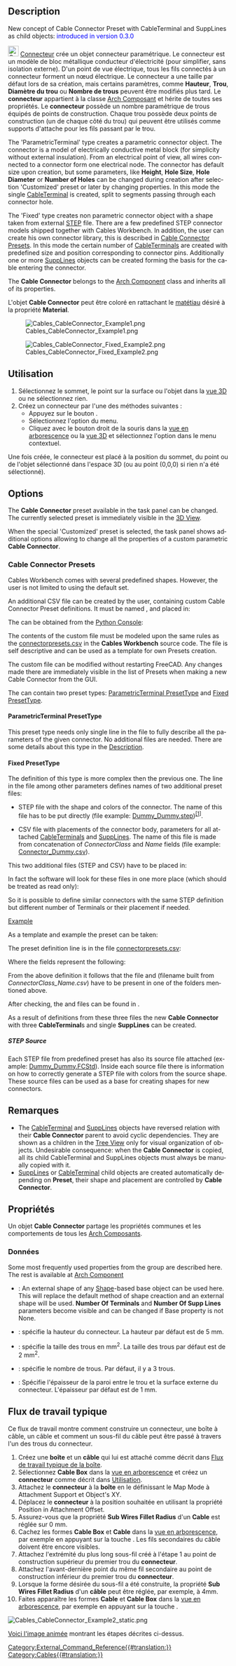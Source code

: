 <languages/>

{{Docnav/fr
|[[Cables_CableBox/fr|Boîte]]
|[[Cables_CableLightPoint/fr|Source lumineuse]] 
|[[Cables_Workbench/fr|Cables]]
|IconL=Cables_CableBox.svg
|IconR=Cables_CableLightPoint.svg
|IconC=Cables_workbench_icon.svg
}}

<div class="mw-translate-fuzzy">
{{GuiCommand/fr
|Name=Cables CableConnector
|Name/fr=Cables Connecteur
|MenuLocation=Cables → Cable Connector
|Workbenches=[[Cables_Workbench/fr|Cables]]
|Shortcut={{KEY|C}} {{KEY|N}}
|Version=0.1.0
|SeeAlso=[[Cables_Cable/fr|Cables Câble]], [[Cables_CableBox/fr|Cables Boîte]]
}}
</div>

==Description==

<div lang="en" dir="ltr" class="mw-content-ltr">
New concept of Cable Connector Preset with CableTerminal and SuppLines as child objects: <span style="color:blue;">introduced in version 0.3.0</span>
</div>

<div class="mw-translate-fuzzy">
[[Image:Cables_CableConnector.svg|24px]] [[Cables_CableConnector/fr|Connecteur]] crée un objet connecteur paramétrique. Le connecteur est un modèle de bloc métallique conducteur d'électricité (pour simplifier, sans isolation externe). D'un point de vue électrique, tous les fils connectés à un connecteur forment un nœud électrique. Le connecteur a une taille par défaut lors de sa création, mais certains paramètres, comme '''Hauteur''', '''Trou''', '''Diamètre du trou''' ou '''Nombre de trous''' peuvent être modifiés plus tard. Le '''connecteur''' appartient à la classe [[Arch_Component/fr|Arch Composant]] et hérite de toutes ses propriétés. Le '''connecteur''' possède un nombre paramétrique de trous équipés de points de construction. Chaque trou possède deux points de construction (un de chaque côté du trou) qui peuvent être utilisés comme supports d'attache pour les fils passant par le trou.
</div>

<div lang="en" dir="ltr" class="mw-content-ltr">
The 'ParametricTerminal' type creates a parametric connector object. The connector is a model of electrically conductive metal block (for simplicity without external insulation). From an electrical point of view, all wires connected to a connector form one electrical node. The connector has default size upon creation, but some parameters, like '''Height''', '''Hole Size''', '''Hole Diameter''' or '''Number of Holes''' can be changed during creation after selection 'Customized' preset or later by changing properties. In this mode the single [[Cables_CableTerminal|CableTerminal]] is created, split to segments passing through each connector hole.
</div>

<div lang="en" dir="ltr" class="mw-content-ltr">
The 'Fixed' type creates non parametric connector object with a shape taken from external [https://en.wikipedia.org/wiki/ISO_10303 STEP] file. There are a few predefined STEP connector models shipped together with Cables Workbench. In addition, the user can create his own connector library, this is described in [[#Cable Connector Presets|Cable Connector Presets]]. In this mode the certain number of [[Cables_CableTerminal|CableTerminal]]s are created with predefined size and position corresponding to connector pins. Additionally one or more [[Cables_SuppLines|SuppLines]] objects can be created forming the basis for the cable entering the connector.
</div>

<div lang="en" dir="ltr" class="mw-content-ltr">
The '''Cable Connector''' belongs to the [[Arch_Component|Arch Component]] class and inherits all of its properties.
</div>

<div class="mw-translate-fuzzy">
L'objet '''Cable Connector''' peut être coloré en rattachant le [[Arch_SetMaterial/fr|matétiau]] désiré à la propriété '''Material'''.
</div>

[[File:Cables_CableConnector_Example1.png]]
<div class="mw-translate-fuzzy">
{{Caption|Exemple de connecteur par défaut : il existe des points de construction au-dessus et au-dessous de l'anneau.}}
</div>

[[File:Cables_CableConnector_Fixed_Example2.png]]
<div lang="en" dir="ltr" class="mw-content-ltr">
{{Caption|Example of the Cable Connector of 'Fixed' type (back side of D-Sub DE-9):<br/>There are nine red [[Cables_CableTerminal|CableTerminal]]s visible above connector body. There is also orange cross of [[Cables_SuppLines|SuppLines]] for cable base attachment}}
</div>

<span id="Usage"></span>
==Utilisation==

<div class="mw-translate-fuzzy">
# Sélectionnez le sommet, le point sur la surface ou l'objet dans la [[3D_view/fr|vue 3D]] ou ne sélectionnez rien.
# Créez un connecteur par l'une des méthodes suivantes :
#* Appuyez sur le bouton {{Button|[[Image:Cables_CableConnector.svg|16px]] [[Cables_CableConnector/fr|Cable Connector]]}}.
#* Sélectionnez l'option {{MenuCommand|Cables → [[Image:Cables_CableConnector.svg|16px]] Cable Connector}} du menu.
#* Cliquez avec le bouton droit de la souris dans la [[Tree_view/fr|vue en arborescence]] ou la [[3D_view/fr|vue 3D]] et sélectionnez l'option {{MenuCommand|Cables → [[Image:Cables_CableConnector.svg|16px]] Cable Connector}} dans le menu contextuel.
</div>

Une fois créée, le connecteur est placé à la position du sommet, du point ou de l'objet sélectionné dans l'espace 3D (ou au point (0,0,0) si rien n'a été sélectionné).

<div lang="en" dir="ltr" class="mw-content-ltr">
==Options==
</div>

<div lang="en" dir="ltr" class="mw-content-ltr">
The '''Cable Connector''' preset available in the task panel can be changed. The currently selected preset is immediately visible in the [[3D_View|3D View]].
</div>

<div lang="en" dir="ltr" class="mw-content-ltr">
When the special 'Customized' preset is selected, the task panel shows additional options allowing to change all the properties of a custom parametric '''Cable Connector'''.
</div>

<div lang="en" dir="ltr" class="mw-content-ltr">
===Cable Connector Presets===
</div>

<div lang="en" dir="ltr" class="mw-content-ltr">
Cables Workbench comes with several predefined shapes. However, the user is not limited to using the default set.
</div>

<div lang="en" dir="ltr" class="mw-content-ltr">
An additional CSV file can be created by the user, containing custom Cable Connector Preset definitions. It must be named {{FileName|connectorpresets.csv}}, and placed in:
</div>

{{Code|lang=text|code=
$FREECAD_USER_DIR/Cables/
}}

<div lang="en" dir="ltr" class="mw-content-ltr">
The {{incode|$FREECAD_USER_DIR}} can be obtained from the [[Python_Console|Python Console]]:
</div>

{{Code|code=
FreeCAD.getUserAppDataDir()
}}

<div lang="en" dir="ltr" class="mw-content-ltr">
The contents of the custom {{FileName|connectorpresets.csv}} file must be modeled upon the same rules as the [https://github.com/sargo-devel/Cables/blob/master/freecad/cables/resources/presets/connectorpresets.csv connectorpresets.csv] in the '''Cables Workbench''' source code. The file is self descriptive and can be used as a template for own Presets creation.
</div>

<div lang="en" dir="ltr" class="mw-content-ltr">
The custom {{FileName|connectorpresets.csv}} file can be modified without restarting FreeCAD. Any changes made there are immediately visible in the list of Presets when making a new Cable Connector from the GUI.
</div>

<div lang="en" dir="ltr" class="mw-content-ltr">
The {{FileName|connectorpresets.csv}} can contain two preset types: [[#ParametricTerminal PresetType|ParametricTerminal PresetType]] and [[#Fixed PresetType|Fixed PresetType]].
</div>

<div lang="en" dir="ltr" class="mw-content-ltr">
====ParametricTerminal PresetType====
</div>

<div lang="en" dir="ltr" class="mw-content-ltr">
This preset type needs only single line in the {{FileName|connectorpresets.csv}} file to fully describe all the parameters of the given connector. No additional files are needed. There are some details about this type in the [[#Description|Description]].
</div>

<div lang="en" dir="ltr" class="mw-content-ltr">
====Fixed PresetType====
</div>

<div lang="en" dir="ltr" class="mw-content-ltr">
The definition of this type is more complex then the previous one. The line in the {{FileName|connectorpresets.csv}} file among other parameters defines names of two additional preset files:
* STEP file with the shape and colors of the connector. The name of this file has to be put directly (file example: [https://github.com/sargo-devel/Cables/blob/master/freecad/cables/resources/presets/lib/Dummy_Dummy.step Dummy_Dummy.step])<sup>[[#STEP_Source|[1]]]</sup>.
</div>

<div lang="en" dir="ltr" class="mw-content-ltr">
* CSV file with placements of the connector body, parameters for all attached [[Cables_CableTerminal|CableTerminal]]s and [[Cables_SuppLines|SuppLines]]. The name of this file is made from concatenation of ''ConnectorClass'' and ''Name'' fields (file example: [https://github.com/sargo-devel/Cables/blob/master/freecad/cables/resources/presets/lib/Connector_Dummy.csv Connector_Dummy.csv]).
</div>

<div lang="en" dir="ltr" class="mw-content-ltr">
This two additional files (STEP and CSV) have to be placed in:
</div>

{{Code|lang=text|code=
$FREECAD_USER_DIR/Cables/lib
}}

<div lang="en" dir="ltr" class="mw-content-ltr">
In fact the software will look for these files in one more place (which should be treated as read only):
</div>

{{Code|lang=text|code=
$FREECAD_USER_DIR/Mod/Cables/freecad/cables/resources/presets/lib/
}}

<div lang="en" dir="ltr" class="mw-content-ltr">
So it is possible to define similar connectors with the same STEP definition but different number of Terminals or their placement if needed.
</div>

<div lang="en" dir="ltr" class="mw-content-ltr">
<u>Example</u>
</div>

<div lang="en" dir="ltr" class="mw-content-ltr">
As a template and example the {{Value|Connector_Dummy}} preset can be taken:
</div>

<div lang="en" dir="ltr" class="mw-content-ltr">
The preset definition line is in the file [https://github.com/sargo-devel/Cables/blob/master/freecad/cables/resources/presets/connectorpresets.csv connectorpresets.csv]:
</div>

{{Code|lang=csv|code=Dummy,Fixed,Connector,Dummy_Dummy.step,3,1}}

<div lang="en" dir="ltr" class="mw-content-ltr">
Where the fields represent the following:
</div>

{{Code|lang=csv|code=Name,Fixed,ConnectorClass,StepFileName,NrOfTerminals,NrOfSuppLines}}

<div lang="en" dir="ltr" class="mw-content-ltr">
From the above definition it follows that the file {{FileName|Dummy_Dummy.step}} and {{FileName|Connector_Dummy.csv}} (filename built from ''ConnectorClass_Name.csv'') have to be present in one of the folders mentioned above.
</div>

<div lang="en" dir="ltr" class="mw-content-ltr">
After checking, the {{FileName|Dummy_Dummy.step}} and {{FileName|Connector_Dummy.csv}} files can be found in {{incode|$FREECAD_USER_DIR/Mod/Cables/freecad/cables/resources/presets/lib/}}.
</div>

<div lang="en" dir="ltr" class="mw-content-ltr">
As a result of definitions from these three files the new '''Cable Connector''' with three '''CableTerminal'''s and single '''SuppLines''' can be created.
</div> 

<div lang="en" dir="ltr" class="mw-content-ltr">
=====STEP Source=====
</div>

<div lang="en" dir="ltr" class="mw-content-ltr">
Each STEP file from predefined preset has also its source file attached (example: [https://github.com/sargo-devel/Cables/blob/master/freecad/cables/resources/presets/lib/Dummy_Dummy.FCStd Dummy_Dummy.FCStd]). Inside each source file there is information on how to correctly generate a STEP file with colors from the source shape. These source files can be used as a base for creating shapes for new connectors.
</div>

<span id="Notes"></span>
==Remarques==

<div lang="en" dir="ltr" class="mw-content-ltr">
* The [[Cables_CableTerminal|CableTerminal]] and [[Cables_SuppLines|SuppLines]] objects have reversed relation with their '''Cable Connector''' parent to avoid cyclic dependencies. They are shown as a children in the [[Tree_View|Tree View]] only for visual organization of objects. Undesirable consequence: when the '''Cable Connector''' is copied, all its child CableTerminal and SuppLines objects must always be manually copied with it.
* [[Cables_SuppLines|SuppLines]] or [[Cables_CableTerminal|CableTerminal]] child objects are created automatically depending on '''Preset''', their shape and placement are controlled by '''Cable Connector'''.
</div>

<span id="Properties"></span>
==Propriétés==

Un objet '''Cable Connector''' partage les propriétés communes et les comportements de tous les [[Arch_Component/fr|Arch Composants]].

<span id="Data"></span>
===Données===

<div lang="en" dir="ltr" class="mw-content-ltr">
{{TitleProperty|Component}}
</div>

<div lang="en" dir="ltr" class="mw-content-ltr">
Some most frequently used properties from the group are described here. The rest is available at [[Arch_Component#Data|Arch Component]]
</div>

<div lang="en" dir="ltr" class="mw-content-ltr">
* {{PropertyData|Base|Link}}: An external shape of any [[Part_Workbench|Shape]]-based base object can be used here. This will replace the default method of shape creaction and an external shape will be used. '''Number Of Terminals''' and '''Number Of Supp Lines''' parameters become visible and can be changed if Base property is not None.
</div>

{{TitleProperty|Cable Connector}}

<div class="mw-translate-fuzzy">
* {{PropertyData|Height|Length}} : spécifie la hauteur du connecteur. La hauteur par défaut est de 5 mm.
* {{PropertyData|Height|Length}} : spécifie la taille des trous en mm<sup>2</sup>. La taille des trous par défaut est de 2 mm<sup>2</sup>.
* {{PropertyData|Number of Holes|Integer}} : spécifie le nombre de trous. Par défaut, il y a 3 trous.
* {{PropertyData|Thickness|Length}} : Spécifie l'épaisseur de la paroi entre le trou et la surface externe du connecteur. L'épaisseur par défaut est de 1 mm.
</div>

<span id="Typical_workflow"></span>
== Flux de travail typique ==

Ce flux de travail montre comment construire un connecteur, une boîte à câble, un câble et comment un sous-fil du câble peut être passé à travers l'un des trous du connecteur.

<div class="mw-translate-fuzzy">
# Créez une '''boîte''' et un '''câble''' qui lui est attaché comme décrit dans [[Cables_CableBox/fr#Flux_de_travail_typique|Flux de travail typique de la boîte]].
# Sélectionnez '''Cable Box''' dans la [[Tree_view/fr|vue en arborescence]] et créez un '''connecteur''' comme décrit dans [[#Utilisation|Utilisation]].
# Attachez le '''connecteur''' à la '''boîte''' en le définissant le Map Mode à Attachment Support et Object's XY.
# Déplacez le '''connecteur''' à la position souhaitée en utilisant la propriété Position in Attachment Offset.
# Assurez-vous que la propriété '''Sub Wires Fillet Radius''' d'un '''Cable''' est réglée sur 0 mm.
# Cachez les formes '''Cable Box''' et '''Cable''' dans la [[Tree_view/fr|vue en arborescence]], par exemple en appuyant sur la touche {{KEY|Espace}}. Les fils secondaires du câble doivent être encore visibles.
# Attachez l'extrémité du plus long sous-fil créé à l'étape 1 au point de construction supérieur du premier trou du '''connecteur'''.
# Attachez l'avant-dernière point du même fil secondaire au point de construction inférieur du premier trou du '''connecteur'''.
# Lorsque la forme désirée du sous-fil a été construite, la propriété '''Sub Wires Fillet Radius''' d'un '''câble''' peut être réglée, par exemple, à 4mm.
# Faites apparaître les formes '''Cable''' et '''Cable Box''' dans la [[Tree_view/fr|vue en arborescence]], par exemple en appuyant sur la touche {{KEY|Espace}}.
</div>

[[Image:Cables_CableConnector_Example2_static.png]]
{{Caption|Exemple de sous-câble passé dans le trou du connecteur}}

[[Cables_Example4_CableConnector|Voici l'image animée]] montrant les étapes décrites ci-dessus.


{{Docnav/fr
|[[Cables_CableBox/fr|Boîte]]
|[[Cables_CableLightPoint/fr|Source lumineuse]] 
|[[Cables_Workbench/fr|Cables]]
|IconL=Cables_CableBox.svg
|IconR=Cables_CableLightPoint.svg
|IconC=Cables_workbench_icon.svg
}}

[[Category:External_Command_Reference{{#translation:}}]]
[[Category:Cables{{#translation:}}]]